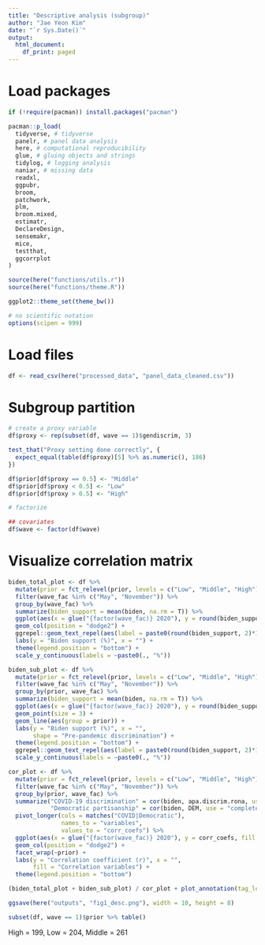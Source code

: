 ```yaml
---
title: "Descriptive analysis (subgroup)"
author: "Jae Yeon Kim"
date: "`r Sys.Date()`"
output:
  html_document:
    df_print: paged
---
```


# Load packages 

```r
if (!require(pacman)) install.packages("pacman")

pacman::p_load(
  tidyverse, # tidyverse
  panelr, # panel data analysis
  here, # computational reproducibility
  glue, # gluing objects and strings
  tidylog, # logging analysis
  naniar, # missing data
  readxl,
  ggpubr,
  broom,
  patchwork,
  plm,
  broom.mixed,
  estimatr,
  DeclareDesign,
  sensemakr,
  mice,
  testthat,
  ggcorrplot
)

source(here("functions/utils.r"))
source(here("functions/theme.R"))

ggplot2::theme_set(theme_bw())

# no scientific notation
options(scipen = 999)
```

# Load files 

```r
df <- read_csv(here("processed_data", "panel_data_cleaned.csv"))
```

# Subgroup partition 

```r
# create a proxy variable
df$proxy <- rep(subset(df, wave == 1)$gendiscrim, 3)

test_that("Proxy setting done correctly", {
  expect_equal(table(df$proxy)[5] %>% as.numeric(), 186)
})

df$prior[df$proxy == 0.5] <- "Middle"
df$prior[df$proxy < 0.5] <- "Low"
df$prior[df$proxy > 0.5] <- "High"

# factorize

## covariates
df$wave <- factor(df$wave)
```

# Visualize correlation matrix

```r
biden_total_plot <- df %>%
  mutate(prior = fct_relevel(prior, levels = c("Low", "Middle", "High"))) %>%
  filter(wave_fac %in% c("May", "November")) %>%
  group_by(wave_fac) %>%
  summarize(biden_support = mean(biden, na.rm = T)) %>%
  ggplot(aes(x = glue("{factor(wave_fac)} 2020"), y = round(biden_support, 2)*100)) +
  geom_col(position = "dodge2") +  
  ggrepel::geom_text_repel(aes(label = paste0(round(biden_support, 2)*100, "%"))) +
  labs(y = "Biden support (%)", x = "") +
  theme(legend.position = "bottom") +
  scale_y_continuous(labels = ~paste0(., "%")) 
```

```r
biden_sub_plot <- df %>%
  mutate(prior = fct_relevel(prior, levels = c("Low", "Middle", "High"))) %>%
  filter(wave_fac %in% c("May", "November")) %>%
  group_by(prior, wave_fac) %>%
  summarize(biden_support = mean(biden, na.rm = T)) %>%
  ggplot(aes(x = glue("{factor(wave_fac)} 2020"), y = round(biden_support, 2)*100, shape = prior)) +
  geom_point(size = 3) +  
  geom_line(aes(group = prior)) +
  labs(y = "Biden support (%)", x = "",
       shape = "Pre-pandemic discrimination") +
  theme(legend.position = "bottom") +
  ggrepel::geom_text_repel(aes(label = paste0(round(biden_support, 2)*100, "%"))) +
  scale_y_continuous(labels = ~paste0(., "%")) 
```

```r
cor_plot <- df %>% 
  mutate(prior = fct_relevel(prior, levels = c("Low", "Middle", "High"))) %>%
  filter(wave_fac %in% c("May", "November")) %>%
  group_by(prior, wave_fac) %>%
  summarize("COVID-19 discrimination" = cor(biden, apa.discrim.rona, use = "complete.obs"),
            "Democratic partisanship" = cor(biden, DEM, use = "complete.obs")) %>%
  pivot_longer(cols = matches("COVID|Democratic"),
               names_to = "variables",
               values_to = "corr_coefs") %>%
  ggplot(aes(x = glue("{factor(wave_fac)} 2020"), y = corr_coefs, fill = variables)) +
  geom_col(position = "dodge2") +
  facet_wrap(~prior) +
  labs(y = "Correlation coefficient (r)", x = "",
       fill = "Correlation variables") +
  theme(legend.position = "bottom")
```

```r
(biden_total_plot + biden_sub_plot) / cor_plot + plot_annotation(tag_levels = "A") 

ggsave(here("outputs", "fig1_desc.png"), width = 10, height = 8)

subset(df, wave == 1)$prior %>% table()
```

High = 199, Low = 204, Middle = 261
